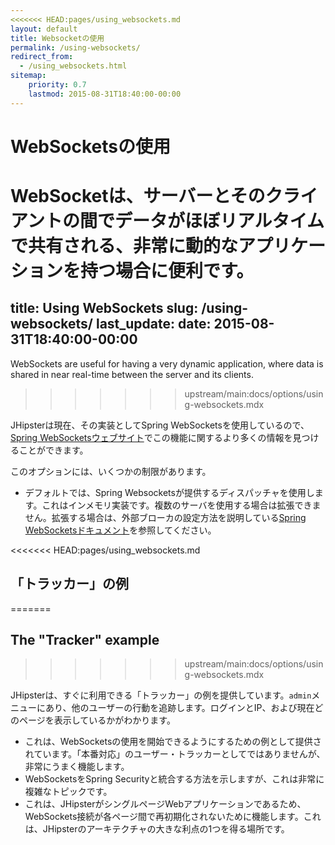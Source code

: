 ```yaml
---
<<<<<<< HEAD:pages/using_websockets.md
layout: default
title: Websocketの使用
permalink: /using-websockets/
redirect_from:
  - /using_websockets.html
sitemap:
    priority: 0.7
    lastmod: 2015-08-31T18:40:00-00:00
---
```


# <i class="fa fa-envelope"></i> WebSocketsの使用

WebSocketは、サーバーとそのクライアントの間でデータがほぼリアルタイムで共有される、非常に動的なアプリケーションを持つ場合に便利です。
=======
title: Using WebSockets
slug: /using-websockets/
last_update:
  date: 2015-08-31T18:40:00-00:00
---

WebSockets are useful for having a very dynamic application, where data is shared in near real-time between the server and its clients.
>>>>>>> upstream/main:docs/options/using-websockets.mdx

JHipsterは現在、その実装としてSpring WebSocketsを使用しているので、[Spring WebSocketsウェブサイト](http://docs.spring.io/spring/docs/current/spring-framework-reference/html/websocket.html)でこの機能に関するより多くの情報を見つけることができます。

このオプションには、いくつかの制限があります。

- デフォルトでは、Spring Websocketsが提供するディスパッチャを使用します。これはインメモリ実装です。複数のサーバを使用する場合は拡張できません。拡張する場合は、外部ブローカの設定方法を説明している[Spring WebSocketsドキュメント](http://docs.spring.io/spring/docs/current/spring-framework-reference/html/websocket.html)を参照してください。

<<<<<<< HEAD:pages/using_websockets.md
## 「トラッカー」の例
=======

## The "Tracker" example
>>>>>>> upstream/main:docs/options/using-websockets.mdx

JHipsterは、すぐに利用できる「トラッカー」の例を提供しています。`admin`メニューにあり、他のユーザーの行動を追跡します。ログインとIP、および現在どのページを表示しているかがわかります。

- これは、WebSocketsの使用を開始できるようにするための例として提供されています。「本番対応」のユーザー・トラッカーとしてではありませんが、非常にうまく機能します。
- WebSocketsをSpring Securityと統合する方法を示しますが、これは非常に複雑なトピックです。
- これは、JHipsterがシングルページWebアプリケーションであるため、WebSockets接続が各ページ間で再初期化されないために機能します。これは、JHipsterのアーキテクチャの大きな利点の1つを得る場所です。
